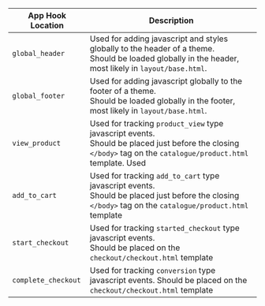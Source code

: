 | App Hook Location | Description |
| ------- | ------- |
| `global_header` | Used for adding javascript and styles globally to the header of a theme.<br/>Should be loaded globally in the header, most likely in `layout/base.html`.   |
| `global_footer` | Used for adding javascript globally to the footer of a theme. <br/>Should be loaded globally in the footer, most likely in `layout/base.html`.  |
| `view_product`| Used for tracking `product_view` type javascript events. <br/>Should be placed just before the closing `</body>` tag on the `catalogue/product.html` template. Used |
| `add_to_cart` | Used for tracking `add_to_cart` type javascript events. <br/>Should be placed just before the closing `</body>` tag on the `catalogue/product.html` template |
| `start_checkout` | Used for tracking `started_checkout` type javascript events. <br/>Should be placed on the `checkout/checkout.html` template |
| `complete_checkout` | Used for tracking `conversion` type javascript events. Should be placed on the `checkout/checkout.html` template |
